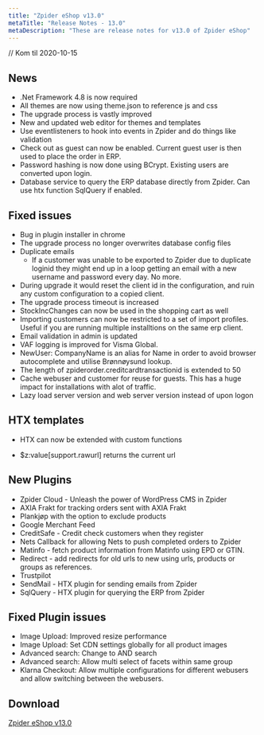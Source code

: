 ```yaml
---
title: "Zpider eShop v13.0"
metaTitle: "Release Notes - 13.0"
metaDescription: "These are release notes for v13.0 of Zpider eShop"
---
```

// Kom til 2020-10-15
## News
- .Net Framework 4.8 is now required
- All themes are now using theme.json to reference js and css
- The upgrade process is vastly improved
- New and updated web editor for themes and templates
- Use eventlisteners to hook into events in Zpider and do things like validation
- Check out as guest can now be enabled. Current guest user is then used to place the order in ERP.
- Password hashing is now done using BCrypt. Existing users are converted upon login.
- Database service to query the ERP database directly from Zpider. Can use htx function SqlQuery if enabled.

## Fixed issues
 - Bug in plugin installer in chrome
 - The upgrade process no longer overwrites database config files
 - Duplicate emails 
    - If a customer was unable to be exported to Zpider due to duplicate loginid they might end up in a loop getting an email with a new username and password every day. No more.
 - During upgrade it would reset the client id in the configuration, and ruin any custom configuration to a copied client.
 - The upgrade process timeout is increased 
 - StockIncChanges can now be used in the shopping cart as well
 - Importing customers can now be restricted to a set of import profiles. Useful if you are running multiple installtions on the same erp client.
 - Email validation in admin is updated
 - VAF logging is improved for Visma Global.
 - NewUser: CompanyName is an alias for Name in order to avoid browser autocomplete and utilise Brønnøysund lookup.
 - The length of zpiderorder.creditcardtransactionid is extended to 50
 - Cache webuser and customer for reuse for guests. This has a huge impact for installations with alot of traffic.
 - Lazy load server version and web server version instead of upon logon


## HTX templates
 - HTX can now be extended with custom functions

 - $z:value[support.rawurl] returns the current url

## New Plugins
 - Zpider Cloud - Unleash the power of WordPress CMS in Zpider
 - AXIA Frakt for tracking orders sent with AXIA Frakt
 - Plankjøp with the option to exclude products
 - Google Merchant Feed
 - CreditSafe - Credit check customers when they register
 - Nets Callback for allowing Nets to push completed orders to Zpider
 - Matinfo - fetch product information from Matinfo using EPD or GTIN.
 - Redirect - add redirects for old urls to new using urls, products or groups as references.
 - Trustpilot
 - SendMail - HTX plugin for sending emails from Zpider
 - SqlQuery - HTX plugin for querying the ERP from Zpider

## Fixed Plugin issues
 - Image Upload: Improved resize performance
 - Image Upload: Set CDN settings globally for all product images
 - Advanced search: Change to AND search
 - Advanced search: Allow multi select of facets within same group
 - Klarna Checkout: Allow multiple configurations for different webusers and allow switching between the webusers.


## Download

[Zpider eShop v13.0](https://download.zpider.io/release/Zpider-v13.0.zip)